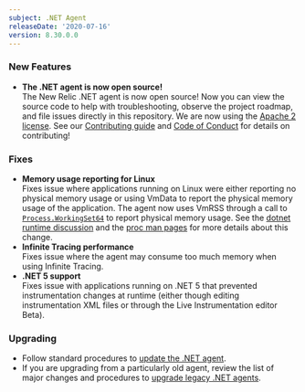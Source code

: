```yaml
---
subject: .NET Agent
releaseDate: '2020-07-16'
version: 8.30.0.0
---
```


### New Features

* **The .NET agent is now open source!**  
  The New Relic .NET agent is now open source! Now you can view the source code to help with troubleshooting, observe the project roadmap, and file issues directly in this repository. We are now using the [Apache 2 license](/LICENSE). See our [Contributing guide](https://github.com/newrelic/newrelic-dotnet-agent/blob/main/CONTRIBUTING.md) and [Code of Conduct](https://github.com/newrelic/newrelic-dotnet-agent/blob/main/CODE_OF_CONDUCT.md) for details on contributing!

### Fixes

* **Memory usage reporting for Linux**  
  Fixes issue where applications running on Linux were either reporting no physical memory usage or using VmData to report the physical memory usage of the application. The agent now uses VmRSS through a call to [`Process.WorkingSet64`](https://docs.microsoft.com/en-us/dotnet/api/system.diagnostics.process.workingset64) to report physical memory usage. See the [dotnet runtime discussion](https://github.com/dotnet/runtime/issues/28990) and the [proc man pages](https://man7.org/linux/man-pages/man5/proc.5.html) for more details about this change.
* **Infinite Tracing performance**  
  Fixes issue where the agent may consume too much memory when using Infinite Tracing.
* **.NET 5 support**  
  Fixes issue with applications running on .NET 5 that prevented instrumentation changes at runtime (either though editing instrumentation XML files or through the Live Instrumentation editor Beta).

### Upgrading

* Follow standard procedures to [update the .NET agent](/docs/agents/net-agent/installation-configuration/update-net-agent).
* If you are upgrading from a particularly old agent, review the list of major changes and procedures to [upgrade legacy .NET agents](/docs/agents/net-agent/troubleshooting/upgrade-legacy-net-agents).
